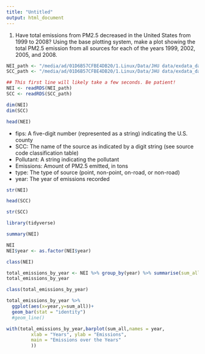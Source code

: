 ```yaml
---
title: "Untitled"
output: html_document
---
```

1. Have total emissions from PM2.5 decreased in the United States from 1999 to 2008? Using the base plotting system, make a plot showing the total PM2.5 emission from all sources for each of the years 1999, 2002, 2005, and 2008.
```r
NEI_path <- "/media/ad/01D6B57CFBE4DB20/1.Linux/Data/JHU data/exdata_data_NEI_data/summarySCC_PM25.rds"
SCC_path <- "/media/ad/01D6B57CFBE4DB20/1.Linux/Data/JHU data/exdata_data_NEI_data/Source_Classification_Code.rds"
```


```r
## This first line will likely take a few seconds. Be patient!
NEI <- readRDS(NEI_path)
SCC <- readRDS(SCC_path)
```


```r
dim(NEI)
dim(SCC)
```


```r
head(NEI)
```
- fips: A five-digit number (represented as a string) indicating the U.S. county
- SCC: The name of the source as indicated by a digit string (see source code classification table)
- Pollutant: A string indicating the pollutant
- Emissions: Amount of PM2.5 emitted, in tons
- type: The type of source (point, non-point, on-road, or non-road)
- year: The year of emissions recorded

```r
str(NEI)
```

```r
head(SCC)
```
```r
str(SCC)
```


```r
library(tidyverse)
```

```r
summary(NEI)
```
```r
NEI
NEI$year <- as.factor(NEI$year)
```

```r
class(NEI)
```

```r
total_emissions_by_year <- NEI %>% group_by(year) %>% summarise(sum_all = sum(Emissions))
total_emissions_by_year
```
```r
class(total_emissions_by_year)
```

```r
total_emissions_by_year %>% 
  ggplot(aes(x=year,y=sum_all))+
  geom_bar(stat = "identity")
  #geom_line()
```

```r
with(total_emissions_by_year,barplot(sum_all,names = year,
         xlab = "Years", ylab = "Emissions",
         main = "Emissions over the Years"
         ))
```





```r
```


```r
```


```r
```


```r
```

```r
```


```r
```

